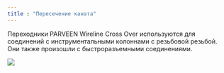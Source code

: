 ```yaml
---
title : "Пересечение каната"
---
```


Переходники PARVEEN Wireline Cross Over используются для соединений с инструментальными колоннами с резьбовой резьбой. Они также произошли с быстроразъемными соединениями.

<img src="./wireline-cross-overs.png" />